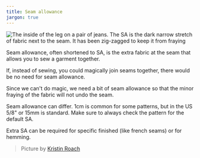 ```yaml
---
title: Seam allowance
jargon: true
---
```


![The inside of the leg on a pair of jeans. The SA is the dark narrow stretch of fabric next to the seam. It has been zig-zagged to keep it from fraying](zig-zag.jpg)

Seam allowance, often shortened to SA, is the extra fabric at the seam that allows you to sew a garment together.

If, instead of sewing, you could magically join seams together, there would be no need for seam allowance.

Since we can't do magic, we need a bit of seam allowance so that the minor fraying of the fabric will not undo the seam.

Seam allowance can differ. 1cm is common for some patterns, but in the US 5/8" or 15mm is standard. Make sure to always check the pattern for the default SA.

Extra SA can be required for specific finished (like french seams) or for hemming.

> Picture by [Kristin Roach](https://www.flickr.com/photos/kristinroach/3161126359)
